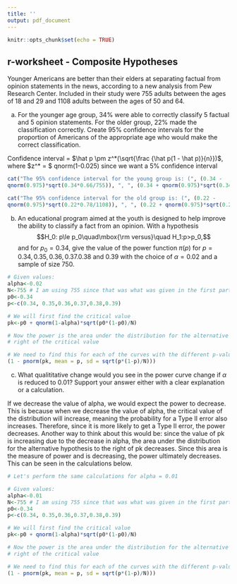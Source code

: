```yaml
---
title: ''
output: pdf_document
---
```


```r
knitr::opts_chunk$set(echo = TRUE)
```

## r-worksheet - Composite Hypotheses

Younger Americans are better than their elders at separating factual from opinion statements in the news, according to a new analysis from Pew Research Center. Included in their study were 755 adults between the ages of 18 and 29 and 1108 adults between the ages of 50 and 64.

a. For the younger age group, 34\% were able to correctly classify 5 factual and 5 opinion statements.  For the older group, 22\% made the classification correctly. Create 95\% confidence intervals for the  proportion of Americans of the appropriate age who would make the correct classification.

Confidence interval = $\hat p \pm z^*(\sqrt{\frac {\hat p(1 - \hat p)}{n}})$, where $z^* = $ qnorm(1-0.025) since we want a 5% confidence interval

```r
cat("The 95% confidence interval for the young group is: (", (0.34 - 
qnorm(0.975)*sqrt(0.34*0.66/755)), ", ", (0.34 + qnorm(0.975)*sqrt(0.34*0.66/755)), ")\n")

cat("The 95% confidence interval for the old group is: (", (0.22 - 
qnorm(0.975)*sqrt(0.22*0.78/1108)), ", ", (0.22 + qnorm(0.975)*sqrt(0.22*0.78/1108)), ")")
```

b. An educational program aimed at the youth is designed to help improve the ability to classify a fact from an opinion. With a hypothesis
$$H_0: p\le p_0\quad\mbox{\rm versus}\quad H_1:p>p_0,$$
 and for $p_0=0.34$, give the value of the power function $\pi(p)$ for $p = 0.34, 0.35,0.36,0.37.0.38$ and $0.39$  with the choice of $\alpha = 0.02$ and  a sample of size 750.
 
```r
# Given values:
alpha<-0.02
N<-755 # I am using 755 since that was what was given in the first part of the worksheet
p0<-0.34
p<-c(0.34, 0.35,0.36,0.37,0.38,0.39)

# We will first find the critical value
pk<-p0 + qnorm(1-alpha)*sqrt(p0*(1-p0)/N)

# Now the power is the area under the distribution for the alternative hypothesis to the 
# right of the critical value

# We need to find this for each of the curves with the different p-values
(1 - pnorm(pk, mean = p, sd = sqrt(p*(1-p)/N)))

```
\newpage

c. What qualititative change would you see in the  power curve change if $\alpha$ is reduced to 0.01? Support your answer either with a clear explanation or a calculation.

If we decrease the value of alpha, we would expect the power to decrease. This is because when we decrease the value of alpha, the critical value of the distribution will increase, meaning the probability for a Type II error also increases. Therefore, since it is more likely to get a Type II error, the power decreases. Another way to think about this would be: since the value of pk is increasing due to the decrease in alpha, the area under the distribution for the alternative hypothesis to the right of pk decreases. Since this area is the measure of power and is decreasing, the power ultimately decreases. This can be seen in the calculations below.

```r
# Let's perform the same calculations for alpha = 0.01

# Given values:
alpha<-0.01
N<-755 # I am using 755 since that was what was given in the first part of the worksheet
p0<-0.34
p<-c(0.34, 0.35,0.36,0.37,0.38,0.39)

# We will first find the critical value
pk<-p0 + qnorm(1-alpha)*sqrt(p0*(1-p0)/N)

# Now the power is the area under the distribution for the alternative hypothesis to the 
# right of the critical value

# We need to find this for each of the curves with the different p-values
(1 - pnorm(pk, mean = p, sd = sqrt(p*(1-p)/N)))

```